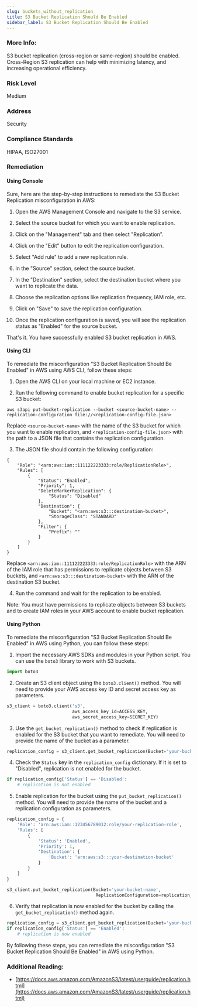 ```yaml
---
slug: buckets_without_replication
title: S3 Bucket Replication Should Be Enabled
sidebar_label: S3 Bucket Replication Should Be Enabled
---
```


### More Info:

S3 bucket replication (cross-region or same-region) should be enabled. Cross-Region S3 replication can help with minimizing latency, and increasing operational efficiency.

### Risk Level

Medium

### Address

Security

### Compliance Standards

HIPAA, ISO27001

### Remediation

#### Using Console

Sure, here are the step-by-step instructions to remediate the S3 Bucket Replication misconfiguration in AWS:

1. Open the AWS Management Console and navigate to the S3 service.

2. Select the source bucket for which you want to enable replication.

3. Click on the "Management" tab and then select "Replication".

4. Click on the "Edit" button to edit the replication configuration.

5. Select "Add rule" to add a new replication rule.

6. In the "Source" section, select the source bucket.

7. In the "Destination" section, select the destination bucket where you want to replicate the data.

8. Choose the replication options like replication frequency, IAM role, etc.

9. Click on "Save" to save the replication configuration.

10. Once the replication configuration is saved, you will see the replication status as "Enabled" for the source bucket.

That's it. You have successfully enabled S3 bucket replication in AWS.

#### Using CLI

To remediate the misconfiguration "S3 Bucket Replication Should Be Enabled" in AWS using AWS CLI, follow these steps:

1. Open the AWS CLI on your local machine or EC2 instance.

2. Run the following command to enable bucket replication for a specific S3 bucket:

```
aws s3api put-bucket-replication --bucket <source-bucket-name> --replication-configuration file://<replication-config-file.json>
```

Replace `<source-bucket-name>` with the name of the S3 bucket for which you want to enable replication, and `<replication-config-file.json>` with the path to a JSON file that contains the replication configuration.

3. The JSON file should contain the following configuration:

```
{
    "Role": "<arn:aws:iam::111122223333:role/ReplicationRole>",
    "Rules": [
        {
            "Status": "Enabled",
            "Priority": 1,
            "DeleteMarkerReplication": {
                "Status": "Disabled"
            },
            "Destination": {
                "Bucket": "<arn:aws:s3:::destination-bucket>",
                "StorageClass": "STANDARD"
            },
            "Filter": {
                "Prefix": ""
            }
        }
    ]
}
```

Replace `<arn:aws:iam::111122223333:role/ReplicationRole>` with the ARN of the IAM role that has permissions to replicate objects between S3 buckets, and `<arn:aws:s3:::destination-bucket>` with the ARN of the destination S3 bucket.

4. Run the command and wait for the replication to be enabled.

Note: You must have permissions to replicate objects between S3 buckets and to create IAM roles in your AWS account to enable bucket replication.

#### Using Python

To remediate the misconfiguration "S3 Bucket Replication Should Be Enabled" in AWS using Python, you can follow these steps:

1. Import the necessary AWS SDKs and modules in your Python script. You can use the `boto3` library to work with S3 buckets.

```python
import boto3
```

2. Create an S3 client object using the `boto3.client()` method. You will need to provide your AWS access key ID and secret access key as parameters.

```python
s3_client = boto3.client('s3',
                         aws_access_key_id=ACCESS_KEY,
                         aws_secret_access_key=SECRET_KEY)
```

3. Use the `get_bucket_replication()` method to check if replication is enabled for the S3 bucket that you want to remediate. You will need to provide the name of the bucket as a parameter.

```python
replication_config = s3_client.get_bucket_replication(Bucket='your-bucket-name')
```

4. Check the `Status` key in the `replication_config` dictionary. If it is set to "Disabled", replication is not enabled for the bucket.

```python
if replication_config['Status'] == 'Disabled':
    # replication is not enabled
```

5. Enable replication for the bucket using the `put_bucket_replication()` method. You will need to provide the name of the bucket and a replication configuration as parameters.

```python
replication_config = {
    'Role': 'arn:aws:iam::123456789012:role/your-replication-role',
    'Rules': [
        {
            'Status': 'Enabled',
            'Priority': 1,
            'Destination': {
                'Bucket': 'arn:aws:s3:::your-destination-bucket'
            }
        }
    ]
}

s3_client.put_bucket_replication(Bucket='your-bucket-name',
                                  ReplicationConfiguration=replication_config)
```

6. Verify that replication is now enabled for the bucket by calling the `get_bucket_replication()` method again.

```python
replication_config = s3_client.get_bucket_replication(Bucket='your-bucket-name')
if replication_config['Status'] == 'Enabled':
    # replication is now enabled
```

By following these steps, you can remediate the misconfiguration "S3 Bucket Replication Should Be Enabled" in AWS using Python.

### Additional Reading:

- [https://docs.aws.amazon.com/AmazonS3/latest/userguide/replication.html](https://docs.aws.amazon.com/AmazonS3/latest/userguide/replication.html) 

